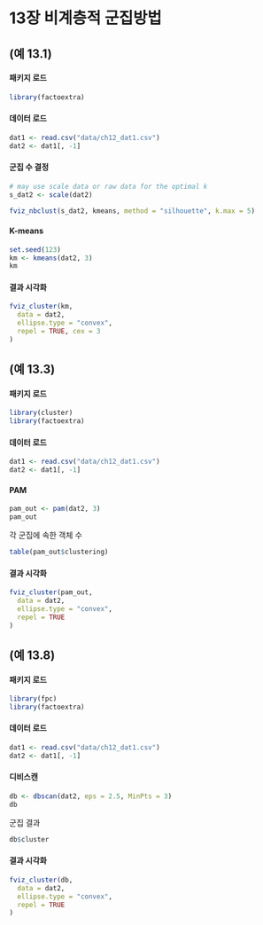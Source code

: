 # 13장 비계층적 군집방법

## (예 13.1)

#### 패키지 로드

```r
library(factoextra)
```

#### 데이터 로드

```r
dat1 <- read.csv("data/ch12_dat1.csv")
dat2 <- dat1[, -1]
```

#### 군집 수 결정

```r
# may use scale data or raw data for the optimal k
s_dat2 <- scale(dat2)

fviz_nbclust(s_dat2, kmeans, method = "silhouette", k.max = 5)
```

#### K-means

```r
set.seed(123)
km <- kmeans(dat2, 3)
km
```

#### 결과 시각화

```r
fviz_cluster(km,
  data = dat2,
  ellipse.type = "convex",
  repel = TRUE, cex = 3
)
```


## (예 13.3)

#### 패키지 로드

```r
library(cluster)
library(factoextra)
```

#### 데이터 로드

```r
dat1 <- read.csv("data/ch12_dat1.csv")
dat2 <- dat1[, -1]
```


#### PAM

```r
pam_out <- pam(dat2, 3)
pam_out
```

각 군집에 속한 객체 수

```r
table(pam_out$clustering)
```

#### 결과 시각화

```r
fviz_cluster(pam_out,
  data = dat2,
  ellipse.type = "convex",
  repel = TRUE
)
```



## (예 13.8)

#### 패키지 로드

```r
library(fpc)
library(factoextra)
```

#### 데이터 로드

```r
dat1 <- read.csv("data/ch12_dat1.csv")
dat2 <- dat1[, -1]
```

#### 디비스캔

```r
db <- dbscan(dat2, eps = 2.5, MinPts = 3)
db
```

군집 결과

```r
db$cluster
```


#### 결과 시각화

```r
fviz_cluster(db,
  data = dat2,
  ellipse.type = "convex",
  repel = TRUE
)
```


